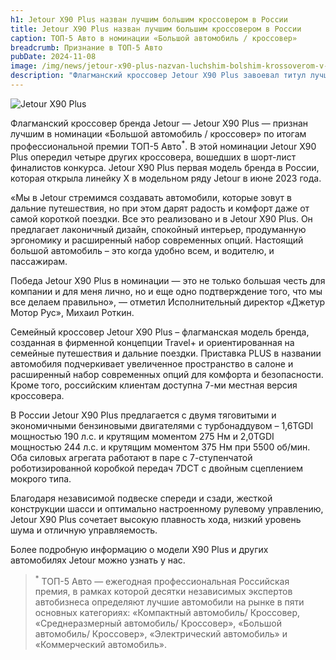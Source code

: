 ```yaml
---
h1: Jetour X90 Plus назван лучшим большим кроссовером в России
title: Jetour X90 Plus назван лучшим большим кроссовером в России
caption: ТОП-5 Авто в номинации «Большой автомобиль / кроссовер»
breadcrumb: Признание в ТОП-5 Авто
pubDate: 2024-11-08
image: /img/news/jetour-x90-plus-nazvan-luchshim-bolshim-krossoverom-v-rossii/thumb.webp
description: "Флагманский кроссовер Jetour X90 Plus завоевал титул лучшего в своей категории на премии ТОП-5 Авто, опередив конкурентов и подтвердив свои выдающиеся характеристики."
---
```




<picture>
    <source media="(min-width: 1025px)" srcset="/img/news/jetour-x90-plus-nazvan-luchshim-bolshim-krossoverom-v-rossii/x90-plus-1920x1080.webp" />
    <source media="(min-width: 320px)" srcset="/img/news/jetour-x90-plus-nazvan-luchshim-bolshim-krossoverom-v-rossii/thumb.webp" />
    <img src="/img/news/jetour-x90-plus-nazvan-luchshim-bolshim-krossoverom-v-rossii/x90-plus-1920x1080.webp" class="mb-10" alt="Jetour X90 Plus" />
</picture>

Флагманский кроссовер бренда Jetour — Jetour X90 Plus — признан лучшим в номинации «Большой автомобиль / кроссовер» по итогам профессиональной премии ТОП-5 Авто<sup>*</sup>. В этой номинации Jetour X90 Plus опередил четыре других кроссовера, вошедших в шорт-лист финалистов конкурса. Jetour X90 Plus первая модель бренда в России, которая открыла линейку Х в модельном ряду Jetour в июне 2023 года.

«Мы в Jetour стремимся создавать автомобили, которые зовут в дальние путешествия, но при этом дарят радость и комфорт даже от самой короткой поездки. Все это реализовано и в Jetour X90 Plus. Он предлагает лаконичный дизайн, спокойный интерьер, продуманную эргономику и расширенный набор современных опций. Настоящий большой автомобиль – это когда удобно всем, и водителю, и пассажирам. 

Победа Jetour X90 Plus в номинации — это не только большая честь для компании и для меня лично, но и еще одно подтверждение того, что мы все делаем правильно», — отметил Исполнительный директор «Джетур Мотор Рус», Михаил Роткин.

Семейный кроссовер Jetour X90 Plus – флагманская модель бренда, созданная в фирменной концепции Travel+ и ориентированная на семейные путешествия и дальние поездки. Приставка PLUS в названии автомобиля подчеркивает увеличенное пространство в салоне и расширенный набор современных опций для комфорта и безопасности. Кроме того, российским клиентам доступна 7-ми местная версия кроссовера. 

В России Jetour X90 Plus предлагается с двумя тяговитыми и экономичными бензиновыми двигателями с турбонаддувом – 1,6TGDI мощностью 190 л.с. и крутящим моментом 275 Нм и 2,0TGDI мощностью 244 л.с. и крутящим моментом 375 Нм при 5500 об/мин. Оба силовых агрегата работают в паре с 7-ступенчатой роботизированной коробкой передач 7DCT c двойным сцеплением мокрого типа.

Благодаря независимой подвеске спереди и сзади, жесткой конструкции шасси и оптимально настроенному рулевому управлению, Jetour X90 Plus сочетает высокую плавность хода, низкий уровень шума и отличную управляемость. 

Более подробную информацию о модели X90 Plus и других автомобилях Jetour можно узнать у нас.

<SpecialSalonsInfo />

> <sup>*</sup> ТОП-5 Авто — ежегодная профессиональная Российская премия, в рамках которой десятки независимых экспертов автобизнеса определяют лучшие автомобили на рынке в пяти основных категориях: «Компактный автомобиль/ Кроссовер, «Среднеразмерный автомобиль/ Кроссовер», «Большой автомобиль/ Кроссовер», «Электрический автомобиль» и «Коммерческий автомобиль».
